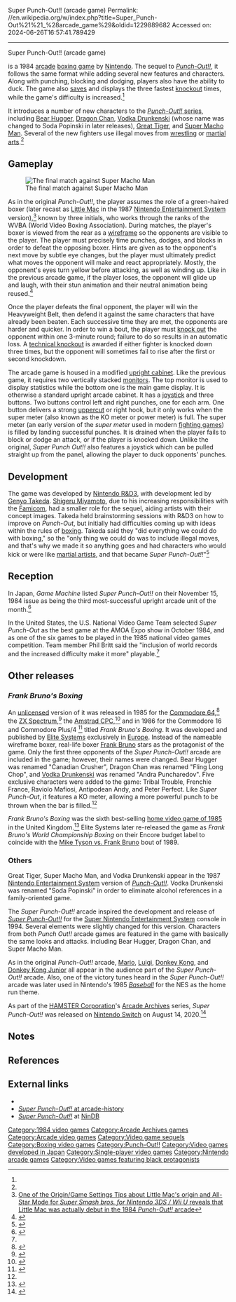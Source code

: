 Super Punch-Out!! (arcade game)
Permalink: //en.wikipedia.org/w/index.php?title=Super_Punch-Out%21%21_%28arcade_game%29&oldid=1229889682
Accessed on: 2024-06-26T16:57:41.789429



------
Super Punch-Out!! (arcade game)
{{For|the Super NES video game of the same name|Super Punch-Out!!}}

{{Infobox video game
| title = Super Punch-Out<nowiki>!!</nowiki>
| image = Super punchout arcadeflyer.png
| alt = Arcade flyer of Super Punch-Out!!.
| caption = Arcade flyer
| developer = [[Nintendo R&D3]]
| publisher = {{vgrelease|[[Japan|JP]]/[[North America|NA]]|[[Nintendo]]}}
| producer = [[Genyo Takeda]]
| artist = [[Shigeru Miyamoto]]
| released = '''Arcade'''<br>{{vgrelease|JP|September 1984|NA|October 1984<ref name="Horowitz"/>}}
'''Nintendo Switch'''<br><u>Arcade Archives</u>{{vgrelease|WW|August 8, 2020}}
| genre = [[Sports game|Sports]], [[Fighting game|Fighting]]
| modes = Single-player
| series = ''[[Punch-Out!!]]''
| platforms = [[Arcade video game|Arcade]]
}}

{{nihongo foot|'''''Super Punch-Out!!'''''|スーパーパンチアウト！！|Sūpā Panchi-Auto!!|lead=yes|group=lower-alpha}} is a 1984 [[Arcade video game|arcade]] [[List of boxing video games|boxing game]] by [[Nintendo]]. The sequel to ''[[Punch-Out!! (arcade game)|Punch-Out!!]]'', it follows the same format while adding several new features and characters. Along with punching, blocking and dodging, players also have the ability to duck. The game also [[Saved game|saves]] and displays the three fastest [[knockout]] times, while the game's difficulty is increased.<ref name="Horowitz"/>

It introduces a number of new characters to the [[Punch-Out!!|''Punch-Out!!'' series]], including [[List of Punch-Out!! boxers#Bear Hugger|Bear Hugger]], [[Dragon Chan]], [[Vodka Drunkenski]] (whose name was changed to Soda Popinski in later releases), [[Great Tiger]], and [[Super Macho Man]]. Several of the new fighters use illegal moves from [[wrestling]] or [[martial arts]].<ref name="Horowitz"/>

==Gameplay==
{{See also|List of Punch-Out!! characters}}
[[Image:Arcade macho.png|left|thumb|The final match against Super Macho Man]]

As in the original ''Punch-Out!!'', the player assumes the role of a green-haired boxer (later recast as [[Little Mac]] in the 1987 [[Nintendo Entertainment System]] version),<ref name=Miiverse>[https://miiverse.nintendo.net/posts/AYMHAAACAAADVHkNotf5VQ One of the Origin/Game Settings Tips about Little Mac's origin and All-Star Mode for ''Super Smash bros. for Nintendo 3DS / Wii U'' reveals that Little Mac was actually debut in the 1984 ''Punch-Out!!'' arcade]{{dead link|date=January 2018 |bot=InternetArchiveBot |fix-attempted=yes }}</ref> known by three initials, who works through the ranks of the WVBA (World Video Boxing Association).  During matches, the player's boxer is viewed from the rear as a [[Wire-frame model|wireframe]] so the opponents are visible to the player. The player must precisely time punches, dodges, and blocks in order to defeat the opposing boxer. Hints are given as to the opponent's next move by subtle eye changes, but the player must ultimately predict what moves the opponent will make and react appropriately. Mostly, the opponent's eyes turn yellow before attacking, as well as winding up. Like in the previous arcade game, if the player loses, the opponent will glide up and laugh, with their stun animation and their neutral animation being reused.<ref>{{Cite web |title=A rom site |url=https://retrogames.cc/arcade/punch-out!! }}</ref>

Once the player defeats the final opponent, the player will win the Heavyweight Belt, then defend it against the same characters that have already been beaten. Each successive time they are met, the opponents are harder and quicker. In order to win a bout, the player must [[Knockout|knock out]] the opponent within one 3-minute round; failure to do so results in an automatic loss. A [[technical knockout]] is awarded if either fighter is knocked down three times, but the opponent will sometimes fail to rise after the first or second knockdown.

The arcade game is housed in a modified [[Arcade cabinet#Upright cabinets|upright cabinet]]. Like the previous game, it requires two vertically stacked [[Computer display|monitors]]. The top monitor is used to display statistics while the bottom one is the main game display. It is otherwise a standard upright arcade cabinet.  It has a [[joystick]] and three buttons. Two buttons control left and right punches, one for each arm. One button delivers a strong [[uppercut]] or right hook, but it only works when the super meter (also known as the KO meter or power meter) is full. The super meter (an early version of the ''super meter'' used in modern [[fighting games]]) is filled by landing successful punches. It is drained when the player fails to block or dodge an attack, or if the player is knocked down. Unlike the original, ''Super Punch Out!!'' also features a joystick which can be pulled straight up from the panel, allowing the player to duck opponents' punches.

== Development ==
The game was developed by [[Nintendo R&D3]], with development led by [[Genyo Takeda]]. [[Shigeru Miyamoto]], due to his increasing responsibilities with the [[Famicom]], had a smaller role for the sequel, aiding artists with their concept images. Takeda held brainstorming sessions with R&D3 on how to improve on ''Punch-Out'', but initially had difficulties coming up with ideas within the rules of [[boxing]]. Takeda said they "did everything we could do with boxing," so the "only thing we could do was to include illegal moves, and that's why we made it so anything goes and had characters who would kick or were like [[martial artists]], and that became ''Super Punch-Out!!''"<ref name="Horowitz">{{cite book |last1=Horowitz |first1=Ken |title=Beyond Donkey Kong: A History of Nintendo Arcade Games |date=6 August 2020 |publisher=[[McFarland & Company]] |isbn=978-1-4766-8420-8 |pages=144–5 |url=https://books.google.com/books?id=Y3D0DwAAQBAJ&pg=PA144}}</ref>

== Reception ==
In Japan, ''Game Machine'' listed ''Super Punch-Out!!'' on their November 15, 1984 issue as being the third most-successful upright arcade unit of the month.<ref>{{cite magazine|title=Game Machine's Best Hit Games 25 - アップライト, コックピット型TVゲーム機 (Upright/Cockpit Videos)|magazine=[[:ja:ゲームマシン|Game Machine]]|issue=248|publisher=[[:ja:アミューズメント通信社|Amusement Press, Inc.]]|date=15 November 1984|page=25|lang=ja}}</ref>

In the United States, the U.S. National Video Game Team selected ''Super Punch-Out'' as the best game at the AMOA Expo show in October 1984, and as one of the six games to be played in the 1985 national video games competition. Team member Phil Britt said the "inclusion of world records and the increased difficulty make it more" playable.<ref name="Horowitz"/>

==Other releases==

===''Frank Bruno's Boxing''===
{{Video game reviews
| CVG = 37/40<ref>{{cite web|url=http://www.worldofspectrum.org/showmag.cgi?mag=C+VG/Issue046/Pages/CVG04600023.jpg |title=Archive - Magazine viewer |publisher=World of Spectrum |accessdate=February 18, 2013}}</ref>
| CRASH = 86%<ref name="crashrev">{{cite web|url=http://www.worldofspectrum.org/showmag.cgi?mag=Crash/Issue19/Pages/Crash1900022.jpg |title=Archive - Magazine viewer |publisher=World of Spectrum |accessdate=February 18, 2013}}</ref>
| SUser = {{Rating|4|5}}<ref>{{cite web|url=http://www.worldofspectrum.org/showmag.cgi?mag=SinclairUser/Issue042/Pages/SinclairUser04200023.jpg |title=Archive - Magazine viewer |publisher=World of Spectrum |accessdate=February 18, 2013}}</ref>
| rev1 = ''[[Computer Gamer]]''
| rev1Score = 14/20<ref>{{cite web|url=http://www.worldofspectrum.org/showmag.cgi?mag=ComputerGamer/Issue06/Pages/ComputerGamer0600072.jpg |title=Archive - Magazine viewer |publisher=World of Spectrum |accessdate=February 18, 2013}}</ref>
| rev2 = ''[[Popular Computing Weekly]]''
| rev2Score = {{Rating|4|5}}<ref>{{cite web|url=http://www.worldofspectrum.org/showmag.cgi?mag=PopularComputingWeekly/Issue850808/Pages/PopularComputingWeekly85080800010.jpg |title=Archive - Magazine viewer |publisher=World of Spectrum |accessdate=February 18, 2013}}</ref>
| rev3 = ''Your Spectrum''
| rev3Score = {{Rating|4|5}}<ref>{{cite web|url=http://www.worldofspectrum.org/showmag.cgi?mag=YourSpectrum/Issue18/Pages/YourSpectrum1800038.jpg |title=Archive - Magazine viewer |publisher=World of Spectrum |accessdate=February 18, 2013}}</ref>
| rev4 = ''ZX Computing''
| rev4Score = {{Rating|3|5}}<ref>{{cite web|url=http://www.worldofspectrum.org/showmag.cgi?mag=ZXComputing/Issue8510/Pages/ZXComputing851000060.jpg |title=Archive - Magazine viewer |publisher=World of Spectrum |accessdate=February 18, 2013}}</ref>
}}

An [[Copyright infringement|unlicensed]] version of it was released in 1985 for the [[Commodore 64]],<ref name="C64">{{cite web | title=STADIUM 64 - Game Infos: ''Frank Bruno's Boxing'' | work=STADIUM 64 | url=http://s64.emuunlim.com/gameinfos/frankbrunosboxing/frankbrunosboxing.htm | accessdate=February 24, 2009 |archive-url = https://web.archive.org/web/20071028171434/http://s64.emuunlim.com/gameinfos/frankbrunosboxing/frankbrunosboxing.htm |archive-date = October 28, 2007}}</ref> the [[ZX Spectrum]],<ref>{{cite web | title=World of Spectrum - Sinclair Infoseek - ''Frank Bruno's Boxing'' | work=World of Spectrum | url=http://www.worldofspectrum.org/infoseek.cgi?regexp=Frank+Bruno%27s+World+Championship+Boxing&loadpics=1 | accessdate=February 23, 2009 }}{{Dead link|date=April 2024 |bot=InternetArchiveBot |fix-attempted=yes }}</ref> the [[Amstrad CPC]],<ref name="CPC">{{cite web | title=CPC Zone : The Amstrad CPC Resource : : Frank Brunos Boxing by Elite Systems Ltd for the Amstrad CPC/GX 4000 | work=CPC Zone | url=http://www.cpczone.net/game/1349/ | access-date=May 18, 2009 | archive-url=https://web.archive.org/web/20081006120546/http://www.cpczone.net/game/1349 | archive-date=October 6, 2008 | url-status=dead }}</ref> and in 1986 for the Commodore 16 and Commodore Plus/4 <ref>{{cite web|title=Frank Bruno's Boxing|url=http://plus4world.powweb.com/software/Frank_Brunos_Boxing|website=Commodore Plus/4 World|accessdate=April 27, 2016}}</ref> titled ''Frank Bruno's Boxing''. It was developed and published by [[Elite Systems]] exclusively in [[Europe]]. Instead of the nameable wireframe boxer, real-life boxer [[Frank Bruno]] stars as the protagonist of the game. Only the first three opponents of the ''Super Punch-Out!!'' arcade are included in the game; however, their names were changed. Bear Hugger was renamed "Canadian Crusher", Dragon Chan was renamed "Fling Long Chop", and [[Vodka Drunkenski]] was renamed "Andra Puncharedov". Five exclusive characters were added to the game: Tribal Trouble, Frenchie France, Raviolo Mafiosi, Antipodean Andy, and Peter Perfect. Like ''Super Punch-Out'', it features a KO meter, allowing a more powerful punch to be thrown when the bar is filled.<ref name="crashrev" />

''Frank Bruno's Boxing'' was the sixth best-selling [[1985 in video games|home video game of 1985]] in the United Kingdom.<ref>{{cite magazine |title=News Desk: Exploding Fist tops Gallup 1985 charts |magazine=[[Popular Computing Weekly]] |date=20 March 1986 |page=4 |url=https://archive.org/details/popular-computing-weekly-1986-03-20/page/n3}}</ref> Elite Systems later re-released the game as ''Frank Bruno's World Championship Boxing'' on their Encore budget label to coincide with the [[Mike Tyson vs. Frank Bruno]] bout of 1989.

===Others===
Great Tiger, Super Macho Man, and Vodka Drunkenski appear in the 1987 [[Nintendo Entertainment System]] version of ''[[Punch-Out!! (NES)|Punch-Out!!]]''. Vodka Drunkenski was renamed "Soda Popinski" in order to eliminate alcohol references in a family-oriented game.

The ''Super Punch-Out!!'' arcade inspired the development and release of ''[[Super Punch-Out!!]]'' for the [[Super Nintendo Entertainment System]] console in 1994.  Several elements were slightly changed for this version. Characters from both ''Punch Out!!'' arcade games are featured in the game with basically the same looks and attacks. including Bear Hugger, Dragon Chan, and Super Macho Man.

As in the original ''Punch-Out!!'' arcade, [[Mario]], [[Luigi]], [[Donkey Kong (character)|Donkey Kong]], and [[Donkey Kong Jr.|Donkey Kong Junior]] all appear in the audience part of the ''Super Punch-Out!!'' arcade. Also, one of the victory tunes heard in the ''Super Punch-Out!!'' arcade was later used in Nintendo's 1985 ''[[Baseball (1983 video game)|Baseball]]'' for the NES as the home run theme.

As part of the [[Hamster Corporation|HAMSTER Corporation]]'s [[Arcade Archives]] series, ''Super Punch-Out!!'' was released on [[Nintendo Switch]] on August 14, 2020.<ref>{{Cite web |title=Arcade Archives SUPER PUNCH-OUT!! for Nintendo Switch - Nintendo Official Site |url=https://www.nintendo.com/us/store/products/arcade-archives-super-punch-out-switch/ |access-date=2024-06-13 |website=www.nintendo.com |language=en-US}}</ref>

== Notes ==
{{notelist}}

==References==
{{Reflist}}

==External links==
*{{KLOV game|id=9929|name=Super Punch-Out!!}}
* [http://www.arcade-history.com/index.php?page=detail&id=2741 ''Super Punch-Out!!'' at arcade-history]
*[https://web.archive.org/web/20100619123352/http://nindb.net/game/super-punch-out.html ''Super Punch-Out!!''] at [http://www.nindb.net NinDB]

{{Punch-Out series}}

[[Category:1984 video games]]
[[Category:Arcade Archives games]]
[[Category:Arcade video games]]
[[Category:Video game sequels]]
[[Category:Boxing video games]]
[[Category:Punch-Out!!]]
[[Category:Video games developed in Japan]]
[[Category:Single-player video games]]
[[Category:Nintendo arcade games]]
[[Category:Video games featuring black protagonists]]